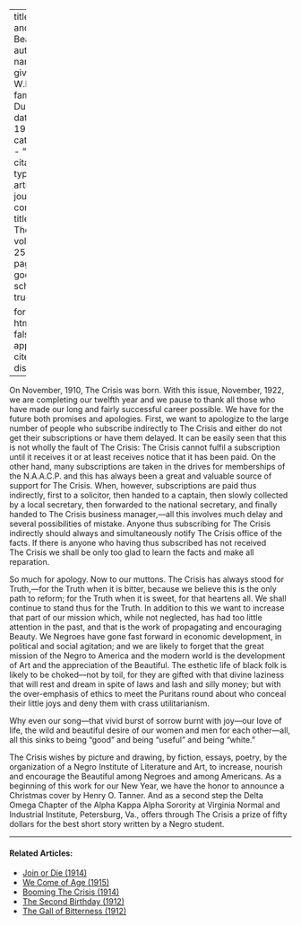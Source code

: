 
---
title: 'Truth and Beauty'
author:
  - name:
      given: W.E.B.
      family: Du Bois
date: May 1922
categories: 
  - ""
citation: 
  type: article-journal
  container-title: The Crisis
  volume: 25
  issue: 1
  page: 7-8
google-scholar: true

format:
  html:
    toc: false
    appendix-cite-as: display
---



On November, 1910, <span class="small-caps">The Crisis</span> was born. With this issue, November, 1922, we are completing our twelfth year and we pause to thank all those who have made our long and fairly successful career possible. We have for the future both promises and apologies. First, we want to apologize to the large number of people who subscribe indirectly to <span class="small-caps">The Crisis</span> and either do not get their subscriptions or have them delayed. It can be easily seen that this is not wholly the fault of  <span class="small-caps">The Crisis</span>:  <span class="small-caps">The Crisis</span> cannot fulfil a subscription until it receives it or at least receives notice that it has been paid. On the other hand, many subscriptions are taken in the drives for memberships of the N.A.A.C.P. and this has always been a great and valuable source of support for <span class="small-caps">The Crisis</span>. When, however, subscriptions are paid thus indirectly, first to a solicitor, then handed to a captain, then slowly collected by a local secretary, then forwarded to the national secretary, and finally handed to  <span class="small-caps">The Crisis</span> business manager,---all this involves much delay and several possibilities of mistake. Anyone thus subscribing for  <span class="small-caps">The Crisis</span> indirectly should always and simultaneously notify  <span class="small-caps">The Crisis</span> office of the facts. If there is anyone who having thus subscribed has not received  <span class="small-caps">The Crisis</span> we shall be only too glad to learn the facts and make all reparation. 

So much for apology. Now to our muttons. <span class="small-caps">The Crisis</span> has always stood for Truth,---for the Truth when it is bitter, because we believe this is the only path to reform; for the Truth when it is sweet, for that heartens all. We shall continue to stand thus for the Truth. In addition to this we want to increase that part of our mission which, while not neglected, has had too little attention in the past, and that is the work of propagating and encouraging Beauty. We Negroes have gone fast forward in economic development, in political and social agitation; and we are likely to forget that the great mission of the Negro to America and the modern world is the development of Art and the appreciation of the Beautiful. The esthetic life of black folk is likely to be choked---not by toil, for they are gifted with that divine laziness that will rest and dream in spite of laws and lash and silly money; but with the over-emphasis of ethics to meet the Puritans round about who conceal their little joys and deny them with crass utilitarianism. 

Why even our song---that vivid burst of sorrow burnt with joy---our love of life, the wild and beautiful desire of our women and men for each other---all, all this sinks to being "good" and being "useful" and being "white." 

<span class="small-caps">The Crisis</span> wishes by picture and drawing, by fiction, essays, poetry, by the organization of a Negro Institute of Literature and Art, to increase, nourish and encourage the Beautiful among Negroes and among Americans. As a beginning of this work for our New Year, we have the honor to announce a Christmas cover by Henry O. Tanner. And as a second step the Delta Omega Chapter of the Alpha Kappa Alpha Sorority at Virginia Normal and Industrial Institute, Petersburg, Va., offers through <span class="small-caps">The Crisis</span> a prize of fifty dollars for the best short story written by a Negro student. 

<!-- Similar articles start here -->

<hr>
#### Related Articles:

* [Join or Die (1914)](/Volumes/07/03/fightordie.html)
* [We Come of Age (1915)](/Volumes/11/01/we_come_of_age.html)
* [Booming The Crisis (1914)](/Volumes/07/05/booming_crisis.html)
* [The Second Birthday (1912)](/Volumes/05/01/second_birthday.html)
* [The Gall of Bitterness (1912)](/Volumes/03/04/gail_of_bitterness.html)

<!-- Similar articles end here -->